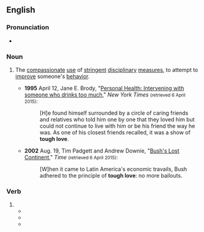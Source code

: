 ==English==
{{wikipedia}}

===Pronunciation===
* {{audio|en|En-au-tough love.ogg|Audio (AU)}}

===Noun===
{{en-noun|-}}

# {{lb|en|idiomatic}} The [[compassionate]] [[use]] of [[stringent]] [[disciplinary]] [[measure]]s, to attempt to [[improve]] someone's [[behavior]].
#* '''1995''' April 12, Jane E. Brody, "[http://www.nytimes.com/1995/04/12/us/personal-health-intervening-with-someone-who-drinks-too-much.html Personal Health: Intervening with someone who drinks too much]," ''New York Times'' <small>(retrieved 6 April 2015)</small>:
#*: [H]e found himself surrounded by a circle of caring friends and relatives who told him one by one that they loved him but could not continue to live with him or be his friend the way he was. As one of his closest friends recalled, it was a show of '''tough love'''.
#* '''2002''' Aug. 19, Tim Padgett and Andrew Downie, "[https://web.archive.org/web/20080828103450/http://www.time.com/time/magazine/article/0,9171,1003043,00.html Bush's Lost Continent]," ''Time'' <small>(retrieved 6 April 2015)</small>:
#*: [W]hen it came to Latin America's economic travails, Bush adhered to the principle of '''tough love''': no more bailouts.

===Verb===
{{en-verb}}

# {{alt form|en|tough-love}}
#* {{quote-book|en|year=1986|title=One step ahead: early-intervention strategies for adolescent drug problems|author=Joseph A. Muldoon, James F. Crowley|page=137 |ISBN=|passage=She could not be "'''tough loved'''" into improving her behavior and saddling her with full responsibility for her problems would have been inappropriate.}}
#* {{quote-book|en|year=1997 |title=Correctional assessment, casework, and counseling |author=Anthony Walsh |page=241 |ISBN=|passage=These folks "'''tough loved'''" Jim into sobriety.}}
#* {{quote-book|en|year=2013 |title=Queering Teen Culture: All-American Boys and Same-Sex Desire in Film and Television|author=Jeffery P Dennis |page=33 |ISBN=|passage=The biggest fear of the adults and the audience was that they would fall prey to the gangsters who offered cars, zoot suits, and dough in exchange for a few minor “jobs,” but all they needed was a caring newspaper reporter, cop, or priest to '''tough love''' them onto the straight and narrow.}}